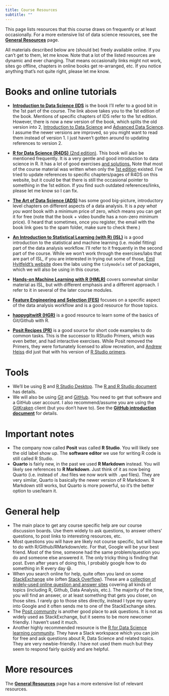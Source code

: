 ```yaml
---
title: Course Resources
subtitle: ""
---
```


This page lists resources that this course draws on frequently or at
least occasionally. For a more extensive list of data science resources,
see the [**General Resources**](resources-general.qmd) page.

All materials described below are (should be) freely available online.
If you can't get to them, let me know. Note that a lot of the listed
resources are dynamic and ever changing. That means occasionally links
might not work, sites go offline, chapters in online books get
re-arranged, etc. If you notice anything that's not quite right, please
let me know.

# Books and online tutorials

-   [**Introduction to Data
    Science (IDS**](https://rafalab.github.io/dsbook/) is the book I'll refer
    to a good bit in the 1st part of the course. The link above takes you to the 1st edition of the book. Mentions of specific chapters of IDS refer to the 1st edition. However, there is now a new version of the book, which splits the old version into 2, [Introduction to Data Science](http://rafalab.dfci.harvard.edu/dsbook-part-1/) and [Advanced Data Science](http://rafalab.dfci.harvard.edu/dsbook-part-2/). I assume the newer versions are improved, so you might want to read them instead of version 1. I just haven't gotten around to updating references to version 2.
    
-   [**R for Data Science (R4DS)** (2nd
    edition)](https://r4ds.hadley.nz/). This book will also be mentioned
    frequently. It is a very gentle and good introduction to data
    science in R. It has a lot of good exercises [and
    solutions.](https://mine-cetinkaya-rundel.github.io/r4ds-solutions/)
    Note that most of the course material was written when only the [1st
    edition](http://r4ds.had.co.nz/) existed. I've tried to update
    references to specific chapters/pages of R4DS on this website, but
    it could be that there is still the occasional pointer to something
    in the 1st edition. If you find such outdated references/links,
    please let me know so I can fix.

-   [**The Art of Data
    Science (ADS)**](https://leanpub.com/artofdatascience) has some good
    big-picture, introductory level chapters on different aspects of a
    data analysis. It is a *pay what you want* book with a minimum price
    of zero, which means you can get it for free (note that the book +
    video bundle has a non-zero minimum price). (I heard that sometimes,
    once you register, the email with the book link goes to the spam
    folder, make sure to check there.)

-   [**An Introduction to Statistical Learning (with R) (ISL)**](https://statlearning.com/) is a good introduction to the
    statistical and machine learning (i.e. model fitting) part of the
    data analysis workflow. I'll refer to it frequently in the second
    part of the course. While we won't work through the exercises/labs
    that are part of ISL, if you are interested in trying out some of
    those, [Emil Hvitfeldt's
    website](https://emilhvitfeldt.github.io/ISLR-tidymodels-labs/index.html)
    does the labs using the `tidymodels` set of packages, which we will
    also be using in this course.

-   [**Hands-on Machine Learning with R (HMLR)**](https://bradleyboehmke.github.io/HOML/) covers somewhat similar
    material as ISL, but with different emphasis and a different
    approach. I refer to it in several of the later course modules.

-   [**Feature Engineering and
    Selection (FES)**](http://www.feat.engineering/) focuses on a specific
    aspect of the data analysis workflow and is a good resource for
    those topics.
-   [**happygitwitR (HGR)**](https://happygitwithr.com/) is a good
    resource to learn some of the basics of Git/Github with R.

-   [**Posit Recipes (PR)**](https://posit.cloud/learn/recipes) is a good source for short code examples to do common tasks. This is the successor to RStudio Primers, which was even better, and had interactive exercises. While Posit removed the Primers, they were fortunately licensed to allow recreation, and [Andrew Heiss](https://www.andrewheiss.com/) did just that with his version of [R Studio primers](https://r-primers.andrewheiss.com/). 


# Tools

-   We'll be using [R](https://www.r-project.org/) and [R Studio
    Desktop](https://www.rstudio.com/products/rstudio/download/). The [R
    and R Studio
    document](../content/module-intro-tools/tools-randrstudio.qmd) has
    details.
-   We will also be using [Git](https://git-scm.com/) and
    [GitHub](https://github.com/). You need to get that software and a
    GitHub user account. I also recommend/assume you are using the
    [GitKraken](https://www.gitkraken.com/) client (but you don't have
    to). See the [**GitHub introduction
    document**](../content/module-intro-tools/tools-github-introduction.qmd) for details.

# Important notes

-   The company now called
    **Posit** was called **R Studio**. You will likely see the old label
    show up. The **software editor** we use for writing R code is still called R
    Studio.
-   **Quarto** is fairly new, in the past we used **R Markdown** instead. You will likely see references to **R
    Markdown**. Just think of it as now being Quarto (i.e. instead of
    `.Rmd` files we now work with `.qmd` files). They are very similar, Quarto is basically the newer version of R Markdown. R Markdown still works, but Quarto is more powerful, so it's the better option to use/learn it.

# General help

-   The main place to get any course specific help are our course
    discussion boards. Use them widely to ask questions, to answer
    others' questions, to post links to interesting resources, etc.
-   Most questions you will have are likely not course specific, but
    will have to do with R/Github/RMarkdown/etc. For that, Google will
    be your best friend. Most of the time, someone had the same
    problem/question you do and someone else answered it. The only
    tricky thing is finding that post. Even after years of doing this, I
    probably google how to do something in R every day 😃.
-   When you search online for help, quite often you land on some
    [StackExchange](https://stackexchange.com/) site (often [Stack
    Overflow](https://stackoverflow.com/)). These are a [collection of
    widely-used online question and answer
    sites](https://stackexchange.com/sites) covering all kinds of topics
    (including R, Github, Data Analysis, etc.). The majority of the
    time, you will find an answer, or at least something that gets you
    closer, on those sites. I rarely go to those sites directly, instead
    I type my query into Google and it often sends me to one of the
    StackExchange sites.
-   The [Posit community](https://community.rstudio.com/) is another
    good place to ask questions. It is not as widely used as
    StackExchange, but it seems to be more newcomer friendly. I haven't
    used it much.
-   Another highly recommended resource is the [R for Data Science
    learning community](https://www.rfordatasci.com/). They have a Slack
    workspace which you can join for free and ask questions about R,
    Data Science and related topics. They are very newbie-friendly. I
    have not used them much but they seem to respond fairly quickly and
    are helpful.

# More resources

The [**General Resources**](resources-general.qmd) page has a more extensive
list of relevant resources.
